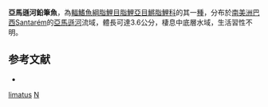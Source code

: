 {{Speciesbox 
| color = pink
| taxon = Nannostomus limatus
| status = NE
| status_system = IUCN3.1
| authority =  [[Weitzman|Weitzman]], 1978
| synonyms = 
}}
'''亞馬遜河鉛筆魚'''，為[[輻鰭魚綱|輻鰭魚綱]][[脂鯉目|脂鯉目]][[脂鯉亞目|脂鯉亞目]][[鱂脂鯉科|鱂脂鯉科]]的其一[[種|種]]，分布於[[南美洲|南美洲]][[巴西|巴西]]Santarém的[[亞馬遜河|亞馬遜河]]流域，體長可達3.6公分，棲息中底層水域，生活習性不明。

==参考文献==
{{refbegin}}
*{{FishBase_species|genus=Nannostomus|species=limatus|year=2013|month=10}}
{{refend}}
{{Taxonbar|from=Q6421836}}

[[Category:鉛筆魚屬|limatus]]
[[Category:1978年描述的鱼类|N]]